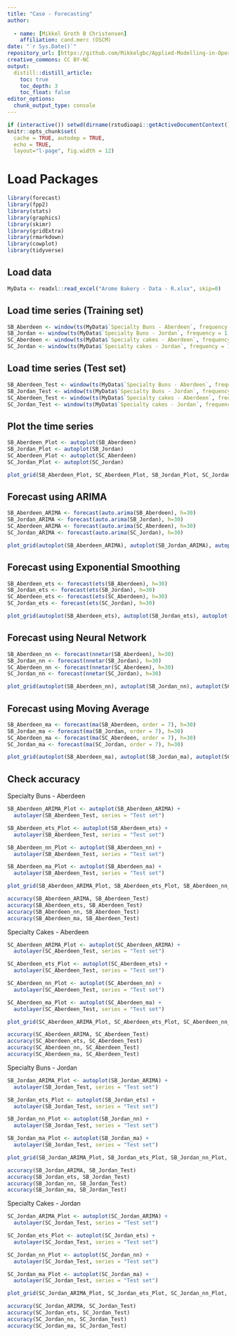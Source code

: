 ```yaml
---
title: "Case - Forecasting"
author:
    
  - name: [Mikkel Groth B Christensen]
    affiliation: cand.merc (OSCM)
date: "`r Sys.Date()`"
repository_url: [https://github.com/Mikkelgbc/Applied-Modelling-in-Operations-and-Supply-Chains.git]
creative_commons: CC BY-NC
output:
  distill::distill_article:
    toc: true
    toc_depth: 3
    toc_float: false
editor_options: 
  chunk_output_type: console
---
```


```r
if (interactive()) setwd(dirname(rstudioapi::getActiveDocumentContext()$path)) # set working dir to current file location
knitr::opts_chunk$set(
  cache = TRUE, autodep = TRUE,
  echo = TRUE, 
  layout="l-page", fig.width = 12)
```


# Load Packages

```r
library(forecast)
library(fpp2)
library(stats)
library(graphics)
library(skimr)
library(gridExtra)
library(rmarkdown)
library(cowplot)
library(tidyverse)
```


## Load data

```r
MyData <- readxl::read_excel("Arome Bakery - Data - R.xlsx", skip=0)
```


## Load time series (Training set)

```r
SB_Aberdeen <- window(ts(MyData$`Specialty Buns - Aberdeen`, frequency = 1, start = 1), end = 92)
SB_Jordan <- window(ts(MyData$`Specialty Buns - Jordan`, frequency = 1, start = 1), end = 92)
SC_Aberdeen <- window(ts(MyData$`Specialty cakes - Aberdeen`, frequency = 1, start = 1), end = 92)
SC_Jordan <- window(ts(MyData$`Specialty cakes - Jordan`, frequency = 1, start = 1), end = 92)
```


## Load time series (Test set)

```r
SB_Aberdeen_Test <- window(ts(MyData$`Specialty Buns - Aberdeen`, frequency = 1, start = 1), start = 93)
SB_Jordan_Test <- window(ts(MyData$`Specialty Buns - Jordan`, frequency = 1, start = 1), start = 93)
SC_Aberdeen_Test <- window(ts(MyData$`Specialty cakes - Aberdeen`, frequency = 1, start = 1), start = 93)
SC_Jordan_Test <- window(ts(MyData$`Specialty cakes - Jordan`, frequency = 1, start = 1), start = 93)
```


## Plot the time series

```r
SB_Aberdeen_Plot <- autoplot(SB_Aberdeen)
SB_Jordan_Plot <- autoplot(SB_Jordan)
SC_Aberdeen_Plot <- autoplot(SC_Aberdeen)
SC_Jordan_Plot <- autoplot(SC_Jordan)

plot_grid(SB_Aberdeen_Plot, SC_Aberdeen_Plot, SB_Jordan_Plot, SC_Jordan_Plot, ncol=2)
```


## Forecast using ARIMA

```r
SB_Aberdeen_ARIMA <- forecast(auto.arima(SB_Aberdeen), h=30)
SB_Jordan_ARIMA <- forecast(auto.arima(SB_Jordan), h=30)
SC_Aberdeen_ARIMA <- forecast(auto.arima(SC_Aberdeen), h=30)
SC_Jordan_ARIMA <- forecast(auto.arima(SC_Jordan), h=30)

plot_grid(autoplot(SB_Aberdeen_ARIMA), autoplot(SB_Jordan_ARIMA), autoplot(SC_Aberdeen_ARIMA), autoplot(SC_Jordan_ARIMA), ncol=2)
```


## Forecast using Exponential Smoothing

```r
SB_Aberdeen_ets <- forecast(ets(SB_Aberdeen), h=30)
SB_Jordan_ets <- forecast(ets(SB_Jordan), h=30)
SC_Aberdeen_ets <- forecast(ets(SC_Aberdeen), h=30)
SC_Jordan_ets <- forecast(ets(SC_Jordan), h=30)

plot_grid(autoplot(SB_Aberdeen_ets), autoplot(SB_Jordan_ets), autoplot(SC_Aberdeen_ets), autoplot(SC_Jordan_ets), ncol=2)
```


## Forecast using Neural Network

```r
SB_Aberdeen_nn <- forecast(nnetar(SB_Aberdeen), h=30)
SB_Jordan_nn <- forecast(nnetar(SB_Jordan), h=30)
SC_Aberdeen_nn <- forecast(nnetar(SC_Aberdeen), h=30)
SC_Jordan_nn <- forecast(nnetar(SC_Jordan), h=30)

plot_grid(autoplot(SB_Aberdeen_nn), autoplot(SB_Jordan_nn), autoplot(SC_Aberdeen_nn), autoplot(SC_Jordan_nn), ncol=2)
```

## Forecast using Moving Average

```r
SB_Aberdeen_ma <- forecast(ma(SB_Aberdeen, order = 7), h=30)
SB_Jordan_ma <- forecast(ma(SB_Jordan, order = 7), h=30)
SC_Aberdeen_ma <- forecast(ma(SC_Aberdeen, order = 7), h=30)
SC_Jordan_ma <- forecast(ma(SC_Jordan, order = 7), h=30)

plot_grid(autoplot(SB_Aberdeen_ma), autoplot(SB_Jordan_ma), autoplot(SC_Aberdeen_ma), autoplot(SC_Jordan_ma), ncol=2)
```


## Check accuracy

Specialty Buns - Aberdeen

```r
SB_Aberdeen_ARIMA_Plot <- autoplot(SB_Aberdeen_ARIMA) +
  autolayer(SB_Aberdeen_Test, series = "Test set")

SB_Aberdeen_ets_Plot <- autoplot(SB_Aberdeen_ets) +
  autolayer(SB_Aberdeen_Test, series = "Test set")

SB_Aberdeen_nn_Plot <- autoplot(SB_Aberdeen_nn) +
  autolayer(SB_Aberdeen_Test, series = "Test set")

SB_Aberdeen_ma_Plot <- autoplot(SB_Aberdeen_ma) +
  autolayer(SB_Aberdeen_Test, series = "Test set")

plot_grid(SB_Aberdeen_ARIMA_Plot, SB_Aberdeen_ets_Plot, SB_Aberdeen_nn_Plot, SB_Aberdeen_ma_Plot, ncol=2)

accuracy(SB_Aberdeen_ARIMA, SB_Aberdeen_Test)
accuracy(SB_Aberdeen_ets, SB_Aberdeen_Test)
accuracy(SB_Aberdeen_nn, SB_Aberdeen_Test)
accuracy(SB_Aberdeen_ma, SB_Aberdeen_Test)
```


Specialty Cakes - Aberdeen

```r
SC_Aberdeen_ARIMA_Plot <- autoplot(SC_Aberdeen_ARIMA) +
  autolayer(SC_Aberdeen_Test, series = "Test set")

SC_Aberdeen_ets_Plot <- autoplot(SC_Aberdeen_ets) +
  autolayer(SC_Aberdeen_Test, series = "Test set")

SC_Aberdeen_nn_Plot <- autoplot(SC_Aberdeen_nn) +
  autolayer(SC_Aberdeen_Test, series = "Test set")

SC_Aberdeen_ma_Plot <- autoplot(SC_Aberdeen_ma) +
  autolayer(SC_Aberdeen_Test, series = "Test set")

plot_grid(SC_Aberdeen_ARIMA_Plot, SC_Aberdeen_ets_Plot, SC_Aberdeen_nn_Plot, SC_Aberdeen_ma_Plot, ncol=2)

accuracy(SC_Aberdeen_ARIMA, SC_Aberdeen_Test)
accuracy(SC_Aberdeen_ets, SC_Aberdeen_Test)
accuracy(SC_Aberdeen_nn, SC_Aberdeen_Test)
accuracy(SC_Aberdeen_ma, SC_Aberdeen_Test)
```


Specialty Buns - Jordan

```r
SB_Jordan_ARIMA_Plot <- autoplot(SB_Jordan_ARIMA) +
  autolayer(SB_Jordan_Test, series = "Test set")

SB_Jordan_ets_Plot <- autoplot(SB_Jordan_ets) +
  autolayer(SB_Jordan_Test, series = "Test set")

SB_Jordan_nn_Plot <- autoplot(SB_Jordan_nn) +
  autolayer(SB_Jordan_Test, series = "Test set")

SB_Jordan_ma_Plot <- autoplot(SB_Jordan_ma) +
  autolayer(SB_Jordan_Test, series = "Test set")

plot_grid(SB_Jordan_ARIMA_Plot, SB_Jordan_ets_Plot, SB_Jordan_nn_Plot, SB_Jordan_ma_Plot, ncol=2)

accuracy(SB_Jordan_ARIMA, SB_Jordan_Test)
accuracy(SB_Jordan_ets, SB_Jordan_Test)
accuracy(SB_Jordan_nn, SB_Jordan_Test)
accuracy(SB_Jordan_ma, SB_Jordan_Test)
```


Specialty Cakes - Jordan

```r
SC_Jordan_ARIMA_Plot <- autoplot(SC_Jordan_ARIMA) +
  autolayer(SC_Jordan_Test, series = "Test set")

SC_Jordan_ets_Plot <- autoplot(SC_Jordan_ets) +
  autolayer(SC_Jordan_Test, series = "Test set")

SC_Jordan_nn_Plot <- autoplot(SC_Jordan_nn) +
  autolayer(SC_Jordan_Test, series = "Test set")

SC_Jordan_ma_Plot <- autoplot(SC_Jordan_ma) +
  autolayer(SC_Jordan_Test, series = "Test set")

plot_grid(SC_Jordan_ARIMA_Plot, SC_Jordan_ets_Plot, SC_Jordan_nn_Plot, SC_Jordan_ma_Plot, ncol=2)

accuracy(SC_Jordan_ARIMA, SC_Jordan_Test)
accuracy(SC_Jordan_ets, SC_Jordan_Test)
accuracy(SC_Jordan_nn, SC_Jordan_Test)
accuracy(SC_Jordan_ma, SC_Jordan_Test)
```


